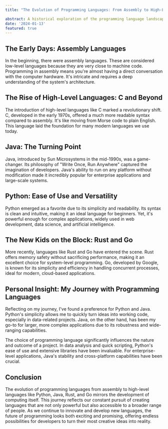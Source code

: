 ```yaml
---
title: "The Evolution of Programming Languages: From Assembly to High-Level Languages"

abstract: A historical exploration of the programming language landscape, tracing the journey from assembly to high-level languages like Python and Rust, and reflecting on the personal impact and preferences in language choice on coding projects.
date: '2024-01-13'
featured: true
---
```


## The Early Days: Assembly Languages
In the beginning, there were assembly languages. These are considered low-level languages because they are very close to machine code. Programming in assembly means you're almost having a direct conversation with the computer hardware. It's intricate and requires a deep understanding of the system's architecture.

## The Rise of High-Level Languages: C and Beyond
The introduction of high-level languages like C marked a revolutionary shift. C, developed in the early 1970s, offered a much more readable syntax compared to assembly. It's like moving from Morse code to plain English. This language laid the foundation for many modern languages we use today.

## Java: The Turning Point
Java, introduced by Sun Microsystems in the mid-1990s, was a game-changer. Its philosophy of "Write Once, Run Anywhere" captured the imagination of developers. Java's ability to run on any platform without modification made it incredibly popular for enterprise applications and large-scale systems.

## Python: Ease of Use and Versatility
Python emerged as a favorite due to its simplicity and readability. Its syntax is clean and intuitive, making it an ideal language for beginners. Yet, it's powerful enough for complex applications, widely used in web development, data science, and artificial intelligence.

## The New Kids on the Block: Rust and Go
More recently, languages like Rust and Go have entered the scene. Rust offers memory safety without sacrificing performance, making it an excellent choice for system-level programming. Go, developed by Google, is known for its simplicity and efficiency in handling concurrent processes, ideal for modern, cloud-based applications.

## Personal Insight: My Journey with Programming Languages
Reflecting on my journey, I've found a preference for Python and Java. Python's simplicity allows me to quickly turn ideas into working code, especially in data-related projects. Java, on the other hand, has been my go-to for larger, more complex applications due to its robustness and wide-ranging capabilities.

The choice of programming language significantly influences the nature and outcome of a project. In data analysis and quick scripting, Python's ease of use and extensive libraries have been invaluable. For enterprise-level applications, Java's stability and cross-platform capabilities have been crucial.

## Conclusion
The evolution of programming languages from assembly to high-level languages like Python, Java, Rust, and Go mirrors the development of computing itself. This journey reflects our constant pursuit of creating languages that are not only powerful but also accessible to a broader range of people. As we continue to innovate and develop new languages, the future of programming looks both exciting and promising, offering endless possibilities for developers to turn their most creative ideas into reality.
